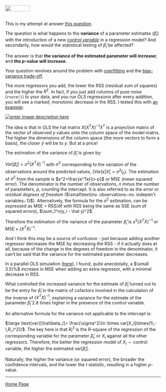<br>
<a href="http://rinterested.github.io/statistics/index.html">
<img HEIGHT="20" WIDTH="80" src="https://cloud.githubusercontent.com/assets/9312897/10556783/a27a26fa-745c-11e5-9b1a-2d5bd737387a.PNG"></a>
<br><br>


This is my attempt at answer [this question](http://stats.stackexchange.com/q/193229/67822).

The question is what happens to the **variance** of a parameter estimates ($\hat \beta_i$) with the introduction of a new [*control variable*](https://www.quora.com/What-are-control-variables-and-how-do-I-use-them-in-regression-analysis) in a regression model? And secondarily, how would the statistical testing of $\hat \beta_i$ be affected?

The answer is that **the variance of the estimated parameter will increase**; and **the $p$-value will increase**.

Your question revolves around the problem with [overfitting](https://en.wikipedia.org/wiki/Overfitting) and the [bias-variance trade-off](https://en.wikipedia.org/wiki/Bias–variance_tradeoff).

The more regressors you add, the lower the $\text{RSS}$ (residual sum of squares) and the higher the $R^2$. In fact, if you just add columns of pure noise (`rnorm()`) to your data, and you run OLS regressions after every addition, you will see a marked, monotonic decrease in the $\text{RSS}$. I tested this with [an example](https://github.com/RInterested/SIMULATIONS_and_PROOFS/blob/master/R%20squared%20lower%20more%20regressors):

[![enter image description here][1]][1]

The idea is that in OLS the hat matrix $X (X^TX)^{-1}X^T$ is a projection matrix of the vector of observed $y$ values onto the column space of the model matrix. The higher the dimensions of the column space (the more vectors to form a basis), the closer $\hat y$ will be to $y$. But at a price!

The estimation of the variance of $\hat \beta_i$ is given by:

$Var[\hat\beta_i]= \sigma^2(X^TX)^{-1}$ with $\sigma^2$ corresponding to the variation of the observations around the predicted values, ($Var[\epsilon|X] = \sigma^2I_n$). The estimation of $\sigma^2$ from the sample is $s^2=\frac{e^Te}{n-p}$ or $\text{MSE}$ (mean squared error). The denominator is the number of observations, $n$ minus the number of parameters, $p$, counting the intercept. It is also referred to as the *error or residual degrees of freedom* ($\small\text{no. observations−no. indepen't variables−1}$). Alternatively, the formula for the $\sigma^2$ estimation, can be expressed as $\text{MSE = RSS/df}$ with $\text{RSS}$ being the same as $\text{SSE}$ (sum of squared errors), $\sum_1^n(y_i - \hat y)^2$. 

Therefore the estimation of the variance of the parameter $\hat\beta_i$ is $s^2(X^TX)^{-1}$ or $\text{MSE}\times(X^TX)^{-1}$.

And I think this may be a source of confusion - just because adding another regressor decreases the $\text{MSE}$ by decreasing the $\text{RSS}$ - if it actually does at all, because of the change in the degrees of freedom in the denominator, it can't be said that the variance for the estimated parameter decreases.

In a parallel OLS simulation ([here](https://github.com/RInterested/SIMULATIONS_and_PROOFS/blob/master/VARIANCE%20OLS%20NO.%20OF%20REGRESSORS)), I found, quite anecdotally, a $\small 3.5\%$ increase in $\text{MSE}$ when adding an extra regressor, with a minimal decrease in $\text{RSS}$. 

What controlled the increased variance for the estimate of $\hat\beta_i$ turned out to be the entry for $\hat\beta_i$ in the matrix of cofactors involved in the calculation of the inverse of $(X^TX)^{-1}$, explaining a variance for the estimate of the parameter $\hat\beta_i$ $2.8$ times higher in the presence of the control variable.

An alternative formula for the variance not applicable to the intercept is:

$\large \text{var}[\hat\beta_i]= \frac{\sigma^2}{n \times var[X_i]\times(1\,-\,R_i^2)}$. The key here is that $R_i^2$ is the $R$-square of the regression of the corresponding variable for the parameter $\hat\beta_i$, or $X_i$ against all the other regressors. Therefore, the better the regression model of $X_i \sim \text{control variable}$, the higher the estimated $\text{var}[\hat\beta_i].$

Naturally, the higher the variance (or squared error), the broader the confidence intervals, and the lower the $t$ statistic, resulting in a higher $p$-value.


  [1]: http://i.stack.imgur.com/8WRCd.png



---

<a href="http://rinterested.github.io/statistics/index.html">Home Page</a>
